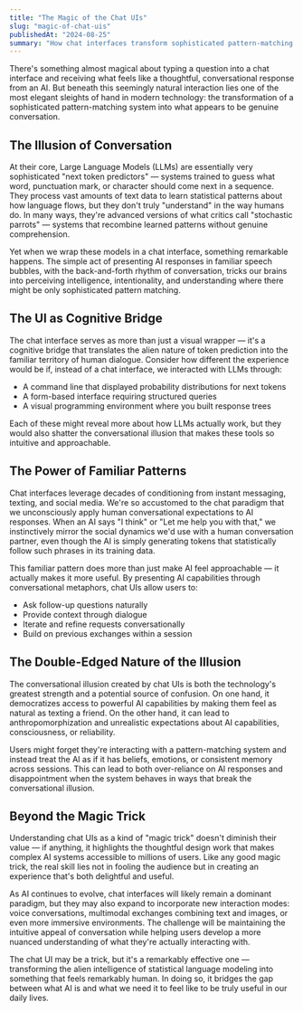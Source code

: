 ```yaml
---
title: "The Magic of the Chat UIs"
slug: "magic-of-chat-uis"
publishedAt: "2024-08-25"
summary: "How chat interfaces transform sophisticated pattern-matching systems into seemingly natural conversation"
---
```


There's something almost magical about typing a question into a chat interface and receiving what feels like a thoughtful, conversational response from an AI. But beneath this seemingly natural interaction lies one of the most elegant sleights of hand in modern technology: the transformation of a sophisticated pattern-matching system into what appears to be genuine conversation.

## The Illusion of Conversation

At their core, Large Language Models (LLMs) are essentially very sophisticated "next token predictors" — systems trained to guess what word, punctuation mark, or character should come next in a sequence. They process vast amounts of text data to learn statistical patterns about how language flows, but they don't truly "understand" in the way humans do. In many ways, they're advanced versions of what critics call "stochastic parrots" — systems that recombine learned patterns without genuine comprehension.

Yet when we wrap these models in a chat interface, something remarkable happens. The simple act of presenting AI responses in familiar speech bubbles, with the back-and-forth rhythm of conversation, tricks our brains into perceiving intelligence, intentionality, and understanding where there might be only sophisticated pattern matching.

## The UI as Cognitive Bridge

The chat interface serves as more than just a visual wrapper — it's a cognitive bridge that translates the alien nature of token prediction into the familiar territory of human dialogue. Consider how different the experience would be if, instead of a chat interface, we interacted with LLMs through:

- A command line that displayed probability distributions for next tokens
- A form-based interface requiring structured queries
- A visual programming environment where you built response trees

Each of these might reveal more about how LLMs actually work, but they would also shatter the conversational illusion that makes these tools so intuitive and approachable.

## The Power of Familiar Patterns

Chat interfaces leverage decades of conditioning from instant messaging, texting, and social media. We're so accustomed to the chat paradigm that we unconsciously apply human conversational expectations to AI responses. When an AI says "I think" or "Let me help you with that," we instinctively mirror the social dynamics we'd use with a human conversation partner, even though the AI is simply generating tokens that statistically follow such phrases in its training data.

This familiar pattern does more than just make AI feel approachable — it actually makes it more useful. By presenting AI capabilities through conversational metaphors, chat UIs allow users to:

- Ask follow-up questions naturally
- Provide context through dialogue
- Iterate and refine requests conversationally
- Build on previous exchanges within a session

## The Double-Edged Nature of the Illusion

The conversational illusion created by chat UIs is both the technology's greatest strength and a potential source of confusion. On one hand, it democratizes access to powerful AI capabilities by making them feel as natural as texting a friend. On the other hand, it can lead to anthropomorphization and unrealistic expectations about AI capabilities, consciousness, or reliability.

Users might forget they're interacting with a pattern-matching system and instead treat the AI as if it has beliefs, emotions, or consistent memory across sessions. This can lead to both over-reliance on AI responses and disappointment when the system behaves in ways that break the conversational illusion.

## Beyond the Magic Trick

Understanding chat UIs as a kind of "magic trick" doesn't diminish their value — if anything, it highlights the thoughtful design work that makes complex AI systems accessible to millions of users. Like any good magic trick, the real skill lies not in fooling the audience but in creating an experience that's both delightful and useful.

As AI continues to evolve, chat interfaces will likely remain a dominant paradigm, but they may also expand to incorporate new interaction modes: voice conversations, multimodal exchanges combining text and images, or even more immersive environments. The challenge will be maintaining the intuitive appeal of conversation while helping users develop a more nuanced understanding of what they're actually interacting with.

The chat UI may be a trick, but it's a remarkably effective one — transforming the alien intelligence of statistical language modeling into something that feels remarkably human. In doing so, it bridges the gap between what AI is and what we need it to feel like to be truly useful in our daily lives.
